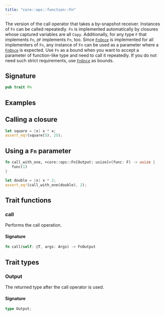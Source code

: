 ```yaml
---
title: "core::ops::function::Fn"
---
```


The version of the call operator that takes a by-snapshot receiver.
Instances of `Fn` can be called repeatedly.
`Fn` is implemented automatically by closures whose captured variables are all `Copy`.
Additionally, for any type `F` that implements `Fn`, `@F` implements `Fn`, too.
Since [`FnOnce`](./core-ops-function-FnOnce) is implemented for all implementers  of `Fn`, any instance of `Fn` can be used
as a parameter where a [`FnOnce`](./core-ops-function-FnOnce) is expected.
Use `Fn` as a bound when you want to accept a parameter of function-like type and need to call
it repeatedly. If you do not need such strict requirements, use [`FnOnce`](./core-ops-function-FnOnce) as bounds.

## Signature

```rust
pub trait Fn
```



## Examples

## Calling a closure

```rust
let square = |x| x * x;
assert_eq!(square(5), 25);
```
## Using a `Fn` parameter

```rust
fn call_with_one, +core::ops::Fn[Output: usize]>(func: F) -> usize {
   func(1)
}

let double = |x| x * 2;
assert_eq!(call_with_one(double), 2);
```

## Trait functions

### call



Performs the call operation.





#### Signature

```rust
fn call(self: @T, args: Args) -> FnOutput
```


## Trait types

### Output

The returned type after the call operator is used.


#### Signature

```rust
type Output;
```


